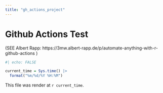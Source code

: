 ```yaml
---
title: "gh_actions_project"
---
```


# Github Actions Test 
(SEE Albert Rapp: https://3mw.albert-rapp.de/p/automate-anything-with-r-github-actions  )


```r
#| echo: FALSE

current_time = Sys.time() |>
  format("%m/%d/%Y %H:%M")
```

This file was render at `r current_time`.